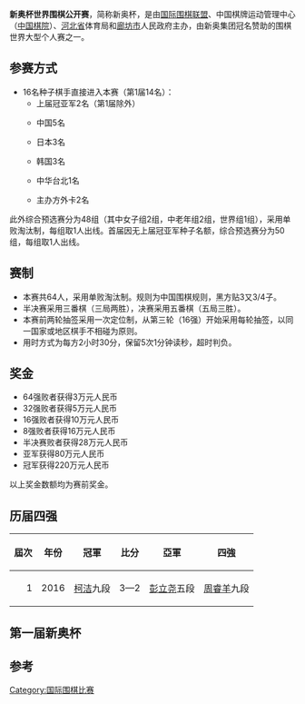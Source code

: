 '''新奥杯世界围棋公开赛'''，简称新奥杯，是由[[国际围棋联盟|国际围棋联盟]]、中国棋牌运动管理中心（[[中国棋院|中国棋院]]）、[[河北省|河北省]]体育局和[[廊坊市|廊坊市]]人民政府主办，由新奥集团冠名赞助的围棋世界大型个人赛之一。

==参赛方式==
* 16名种子棋手直接进入本赛（第1届14名）：
** 上届冠亚军2名（第1届除外）
** {{flagicon|CHN}} 中国5名
** {{flagicon|JPN}} 日本3名
** {{flagicon|KOR}} 韩国3名
** {{flagicon|TPE}} 中华台北1名
** 主办方外卡2名
此外综合预选赛分为48组（其中女子组2组，中老年组2组，世界组1组），采用单败淘汰制，每组取1人出线。首届因无上届冠亚军种子名额，综合预选赛分为50组，每组取1人出线。

==赛制==
*本赛共64人，采用单败淘汰制。规则为中国围棋规则，黑方贴3又3/4子。
*半决赛采用三番棋（三局两胜），决赛采用五番棋（五局三胜）。
*本赛前两轮抽签采用一次定位制，从第三轮（16强）开始采用每轮抽签，以同一国家或地区棋手不相碰为原则。
*用时方式为每方2小时30分，保留5次1分钟读秒，超时判负。

==奖金==
*64强败者获得3万元人民币
*32强败者获得5万元人民币
*16强败者获得10万元人民币
*8强败者获得16万元人民币
*半决赛败者获得28万元人民币
*亚军获得80万元人民币
*冠军获得220万元人民币
以上奖金数额均为赛前奖金。

==历届四强==
{| class="wikitable" border=1
|- 
!屆次!!年份!!冠軍!!比分!!亞軍!!colspan=2|四強
|-
|align="right" | 1 
|2016
|{{flagicon|CHN}}[[柯洁|柯洁]]九段
|3—2
|{{flagicon|CHN}}[[彭立尧|彭立尧]]五段
|{{flagicon|CHN}}[[周睿羊|周睿羊]]九段
|{{flagicon|CHN}}[[李喆_(围棋棋手)|李喆]]六段
|}

==第一届新奥杯==
{{main|第一届新奥杯世界围棋公开赛}}

{{第一届新奥杯世界围棋公开赛本赛}}

==参考==
{{reflist}}

{{围棋世界赛事}}

[[Category:国际围棋比赛|Category:国际围棋比赛]]